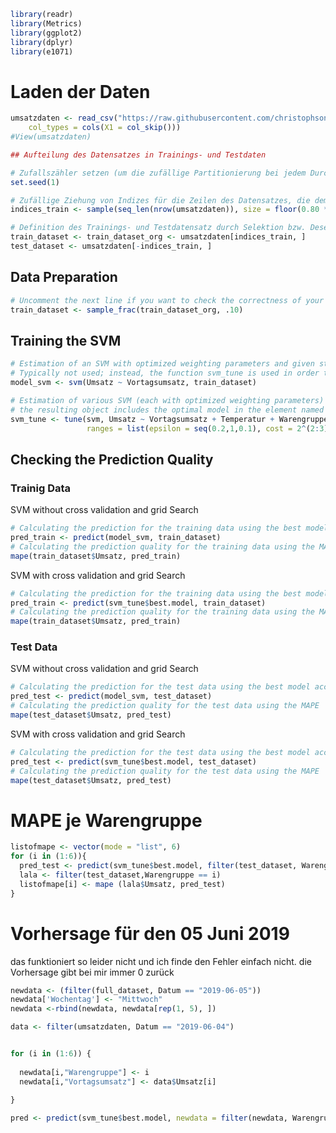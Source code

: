 ```{r}
library(readr)
library(Metrics)
library(ggplot2)
library(dplyr)
library(e1071)

```
# Laden der Daten 
```{r}
umsatzdaten <- read_csv("https://raw.githubusercontent.com/christophson3/Data-science-Team-8/main/umsatzdaten.csv", 
    col_types = cols(X1 = col_skip()))
#View(umsatzdaten)
```


```{r}
## Aufteilung des Datensatzes in Trainings- und Testdaten

# Zufallszähler setzen (um die zufällige Partitionierung bei jedem Durchlauf gleich zu halten)
set.seed(1)

# Zufällige Ziehung von Indizes für die Zeilen des Datensatzes, die dem Traininsdatensatz zugeordnet werden
indices_train <- sample(seq_len(nrow(umsatzdaten)), size = floor(0.80 * nrow(umsatzdaten)))

# Definition des Trainings- und Testdatensatz durch Selektion bzw. Deselektion der entsprechenden Datenzeilen
train_dataset <- train_dataset_org <- umsatzdaten[indices_train, ]
test_dataset <- umsatzdaten[-indices_train, ]
```


## Data Preparation

```{r}
# Uncomment the next line if you want to check the correctness of your following code for the svm estimation with a small (and computationally fast) part of the training data set
train_dataset <- sample_frac(train_dataset_org, .10)
```


## Training the SVM

```{r}
# Estimation of an SVM with optimized weighting parameters and given standard hyper parameters
# Typically not used; instead, the function svm_tune is used in order to also get a model with optimized hyper parameters
model_svm <- svm(Umsatz ~ Vortagsumsatz, train_dataset)
```

```{r}
# Estimation of various SVM (each with optimized weighting parameters) using systematically varied hyper parameters (typically called 'grid search' approach) and cross validation
# the resulting object includes the optimal model in the element named 'best.model'
svm_tune <- tune(svm, Umsatz ~ Vortagsumsatz + Temperatur + Warengruppe + KielerWoche, data=train_dataset,
                 ranges = list(epsilon = seq(0.2,1,0.1), cost = 2^(2:3)))
```
## Checking the Prediction Quality


### Trainig Data

SVM without cross validation and grid Search
```{r}
# Calculating the prediction for the training data using the best model according to the grid search
pred_train <- predict(model_svm, train_dataset)
# Calculating the prediction quality for the training data using the MAPE
mape(train_dataset$Umsatz, pred_train)

```

SVM with cross validation and grid Search
```{r}
# Calculating the prediction for the training data using the best model according to the grid search
pred_train <- predict(svm_tune$best.model, train_dataset)
# Calculating the prediction quality for the training data using the MAPE
mape(train_dataset$Umsatz, pred_train)
```


### Test Data

SVM without cross validation and grid Search
```{r}
# Calculating the prediction for the test data using the best model according to the grid search
pred_test <- predict(model_svm, test_dataset)
# Calculating the prediction quality for the test data using the MAPE
mape(test_dataset$Umsatz, pred_test)
```

SVM with cross validation and grid Search
```{r}
# Calculating the prediction for the test data using the best model according to the grid search
pred_test <- predict(svm_tune$best.model, test_dataset)
# Calculating the prediction quality for the test data using the MAPE
mape(test_dataset$Umsatz, pred_test)
```
# MAPE je Warengruppe
```{r}
listofmape <- vector(mode = "list", 6)
for (i in (1:6)){
  pred_test <- predict(svm_tune$best.model, filter(test_dataset, Warengruppe == i))
  lala <- filter(test_dataset,Warengruppe == i)
  listofmape[i] <- mape (lala$Umsatz, pred_test)
}
``` 
# Vorhersage für den 05 Juni 2019
das funktioniert so leider nicht und ich finde den Fehler einfach nicht.
die Vorhersage gibt bei mir immer 0 zurück
```{r}

newdata <- (filter(full_dataset, Datum == "2019-06-05"))
newdata['Wochentag'] <- "Mittwoch"
newdata <-rbind(newdata, newdata[rep(1, 5), ])

data <- filter(umsatzdaten, Datum == "2019-06-04")


for (i in (1:6)) {
  
  newdata[i,"Warengruppe"] <- i
  newdata[i,"Vortagsumsatz"] <- data$Umsatz[i]
  
}

pred <- predict(svm_tune$best.model, newdata = filter(newdata, Warengruppe == 1))
```
